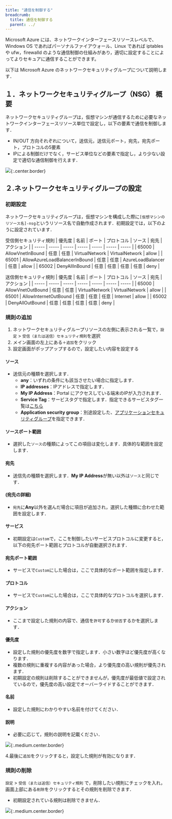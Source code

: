 ```yaml
---
title: "通信を制御する"
breadcrumb:
  title: 通信を制御する
  parent: ../
---
```



Microsoft Azure には、ネットワークインターフェースリソースレベルで、Windows OS であればパーソナルファイアウォール、Linux であれば iptables や ufw，firewalld のような通信制御の仕組みがあり，適切に設定することによってよりセキュアに通信することができます。

以下は Microsoft Azure のネットワークセキュリティグループについて説明します．

## １．ネットワークセキュリティグループ（NSG） 概要

ネットワークセキュリティグループは，仮想マシンが通信するために必要なネットワークインターフェースリソース単位で設定し，以下の要素で通信を制御します．
- IN/OUT 方向それぞれについて，送信元，送信元ポート，宛先，宛先ポート，プロトコルの5要素
- IPによる制御だけでなく，サービス単位などの要素で指定し，より少ない設定で適切な通信制御を行えます．

![](img/01_nsg1.png){:.center.border}

## ２.ネットワークセキュリティグループの設定

### 初期設定
 
ネットワークセキュリティグループは，仮想マシンを構成した際に`[仮想マシンのリソース名]-nsg`というリソース名で自動作成されます．初期設定では，以下のように設定されています．

受信側セキュリティ規則
| 優先度 | 名前 | ポート | プロトコル | ソース | 宛先 | アクション |
| ----- | ----- | ----- | ----- | ----- | ----- | ----- |
| 65000 | AllowVnetInBound | 任意 | 任意 | VirtualNetwork | VirtualNetwork | allow |
| 65001 | AllowAzureLoadBalancerInBound | 任意 | 任意 | AzureLoadBalancer | 任意 | allow |
| 65002 | DenyAllInBound | 任意 | 任意 | 任意 | 任意 | deny |

送信側セキュリティ規則
| 優先度 | 名前 | ポート | プロトコル | ソース | 宛先 | アクション |
| ----- | ----- | ----- | ----- | ----- | ----- | ----- |
| 65000 | AllowVnetOutBound | 任意 | 任意 | VirtualNetwork | VirtualNetwork | allow |
| 65001 | AllowInternetOutBound | 任意 | 任意 | 任意 | Internet | allow |
| 65002 | DenyAllOutBound | 任意 | 任意 | 任意 | 任意 | deny |

### 規則の追加

1. ネットワークセキュリティグループリソースの左側に表示される一覧で，`設定` > `受信（または送信）セキュリティ規則`を選択
2. メイン画面の左上にある`＋追加`をクリック
3. 設定画面がポップアップするので，設定したい内容を設定する

#### ソース
- 送信元の種類を選択します．
  - **any**：いずれの条件にも該当させたい場合に指定します．
  - **IP addresses**：IPアドレスで指定します．
  - **My IP Address**：Portal にアクセスしている端末のIPが入力されます．
  - **Service Tag**：サービスタグで指定します．指定できるサービスタグ一覧は[こちら](https://learn.microsoft.com/ja-jp/azure/virtual-network/service-tags-overview)
  - **Application security group**：別途設定した、[アプリケーションセキュリティグループ](https://learn.microsoft.com/ja-jp/azure/virtual-network/application-security-groups)を指定できます．

#### ソースポート範囲
- 選択した`ソース`の種類によってこの項目は変化します．具体的な範囲を設定します．

#### 宛先
- 送信先の種類を選択します．**My IP Address**が無い以外は`ソース`と同じです．

#### (宛先の詳細)
- `宛先`に**Any**以外を選んだ場合に項目が追加され，選択した種類に合わせた範囲を設定します．

#### サービス
- 初期設定は`Custom`で，ここを制御したいサービスプロトコルに変更すると，以下の宛先ポート範囲とプロトコルが自動選択されます．

#### 宛先ポート範囲
- サービスで`Custom`にした場合は，ここで具体的なポート範囲を指定します．

#### プロトコル
- サービスで`Custom`にした場合は，ここで具体的なプロトコルを選択します．

#### アクション
- ここまで設定した規則の内容で、通信を`許可`するか`拒否`するかを選択します．

#### 優先度
- 設定した規則の優先度を数字で指定します．小さい数字ほど優先度が高くなります．
- 複数の規則に重複する内容があった場合，より優先度の高い規則が優先されます．
- 初期設定の規則は削除することができませんが，優先度が最低値で設定されているので，優先度の高い設定でオーバーライドすることができます．

#### 名前
- 設定した規則にわかりやすい名前を付けてください．

#### 説明
- 必要に応じて，規則の説明を記載ください．

![](img/02_nsg2.png){:.medium.center.border}

4.最後に`追加`をクリックすると，設定した規則が有効になります．

### 規則の削除

`設定` > `受信（または送信）セキュリティ規則` で，削除したい規則にチェックを入れ，画面上部にある`削除`をクリックするとその規則を削除できます．
- 初期設定されている規則は削除できません．

![](img/03_nsg3.png){:.medium.center.border}
